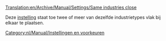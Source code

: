 [[Translation:en/Archive/Manual/Settings/Same industries close]]


Deze [[nl/Archive/Manual/Settings/Geavanceerde instellingen/Economie#industrieen-van-hetzelfde-type-vlak-bij-elkaar-bouwen-toestaan|instelling]] staat toe twee of meer van dezelfde industrietypes vlak bij elkaar te plaatsen.

[[Category:nl/Manual/Instellingen en voorkeuren]]
{{nl/Archive/Manual/Settings/Aanzet}}